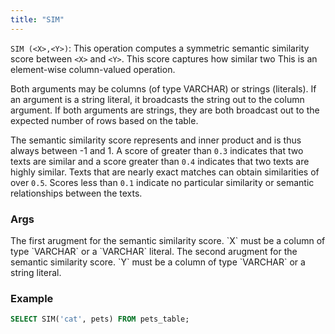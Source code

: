 ```yaml
---
title: "SIM"
---
```


`SIM (<X>,<Y>)`: This operation computes a symmetric semantic similarity score between `<X>` and `<Y>`. This score captures how similar two  This is an element-wise column-valued operation.

Both arguments may be columns (of type VARCHAR) or strings (literals). If an argument is a string literal, it broadcasts the string out to the column argument. If both arguments are strings,
they are both broadcast out to the expected number of rows based on the table.

The semantic similarity score represents and inner product and is thus always between -1 and 1. A score of
greater than `0.3` indicates that two texts are similar and a score greater than
`0.4` indicates that two texts are highly similar. Texts that are nearly exact matches can obtain similarities of 
over `0.5`. Scores less than `0.1` indicate no particular similarity or semantic relationships between the texts.

### Args

<ParamField query="X" type="`VARCHAR` or `str` (literal)">
  The first arugment for the semantic similarity score. `X` must be a column of type `VARCHAR` or a `VARCHAR` literal.
</ParamField>

<ParamField query="Y" type="VARCHAR or string literal">
  The second arugment for the semantic similarity score. `Y` must be a column of type `VARCHAR` or a  string literal.
</ParamField>

### Example

```sql
SELECT SIM('cat', pets) FROM pets_table;
```
